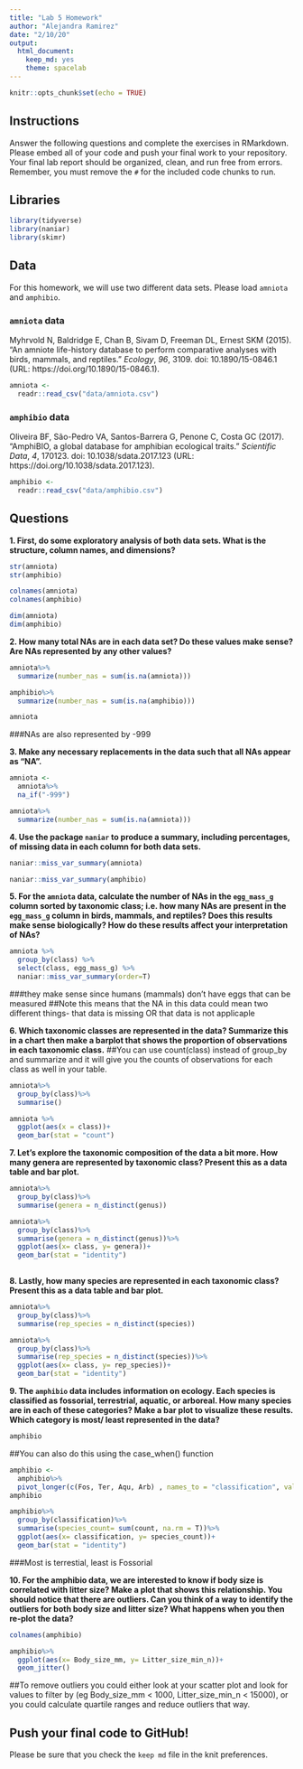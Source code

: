 ```yaml
---
title: "Lab 5 Homework"
author: "Alejandra Ramirez"
date: "2/10/20"
output:
  html_document: 
    keep_md: yes
    theme: spacelab
---
```


```r
knitr::opts_chunk$set(echo = TRUE)
```

## Instructions
Answer the following questions and complete the exercises in RMarkdown. Please embed all of your code and push your final work to your repository. Your final lab report should be organized, clean, and run free from errors. Remember, you must remove the `#` for the included code chunks to run.  

## Libraries
```r
library(tidyverse)
library(naniar)
library(skimr)
```

## Data
For this homework, we will use two different data sets. Please load `amniota` and `amphibio`.  

### `amniota` data
Myhrvold N, Baldridge E, Chan B, Sivam D, Freeman DL, Ernest SKM (2015). “An amniote life-history
database to perform comparative analyses with birds, mammals, and reptiles.” _Ecology_, *96*, 3109.
doi: 10.1890/15-0846.1 (URL: https://doi.org/10.1890/15-0846.1).
```r
amniota <- 
  readr::read_csv("data/amniota.csv")
```

### `amphibio` data
Oliveira BF, São-Pedro VA, Santos-Barrera G, Penone C, Costa GC (2017). “AmphiBIO, a global database
for amphibian ecological traits.” _Scientific Data_, *4*, 170123. doi: 10.1038/sdata.2017.123 (URL:
https://doi.org/10.1038/sdata.2017.123).
```r
amphibio <- 
  readr::read_csv("data/amphibio.csv")
```

## Questions  
**1. First, do some exploratory analysis of both data sets. What is the structure, column names, and dimensions?**  

```r
str(amniota)
str(amphibio)
```

```r
colnames(amniota)
colnames(amphibio)
```

```r
dim(amniota)
dim(amphibio)
```




**2. How many total NAs are in each data set? Do these values make sense? Are NAs represented by any other values?**   

```r
amniota%>%
  summarize(number_nas = sum(is.na(amniota)))
```

```r
amphibio%>%
  summarize(number_nas = sum(is.na(amphibio)))
```

```r
amniota
```

###NAs are also represented by -999 
 
 
**3. Make any necessary replacements in the data such that all NAs appear as "NA".**   

```r
amniota <- 
  amniota%>%
  na_if("-999")
```

```r
amniota%>%
  summarize(number_nas = sum(is.na(amniota)))
```


**4. Use the package `naniar` to produce a summary, including percentages, of missing data in each column for both data sets.**  

```r
naniar::miss_var_summary(amniota)
```

```r
naniar::miss_var_summary(amphibio)
```



**5. For the `amniota` data, calculate the number of NAs in the `egg_mass_g` column sorted by taxonomic class; i.e. how many NAs are present in the `egg_mass_g` column in birds, mammals, and reptiles? Does this results make sense biologically? How do these results affect your interpretation of NAs?**  

```r
amniota %>%
  group_by(class) %>%
  select(class, egg_mass_g) %>% 
  naniar::miss_var_summary(order=T)
```

###they make sense since humans (mammals) don't have eggs that can be measured
##Note this means that the NA in this data could mean two different things- that data is missing OR that data is not applicaple

**6. Which taxonomic classes are represented in the data? Summarize this in a chart then make a barplot that shows the proportion of observations in each taxonomic class.**
##You can use count(class) instead of group_by and summarize and it will give you the counts of observations for each class as well in your table.
```r
amniota%>%
  group_by(class)%>%
  summarise()
```

```r
amniota %>% 
  ggplot(aes(x = class))+
  geom_bar(stat = "count")
```



**7. Let's explore the taxonomic composition of the data a bit more. How many genera are represented by taxonomic class? Present this as a data table and bar plot.**

```r
amniota%>%
  group_by(class)%>%
  summarise(genera = n_distinct(genus))
```

```r
amniota%>%
  group_by(class)%>%
  summarise(genera = n_distinct(genus))%>%
  ggplot(aes(x= class, y= genera))+
  geom_bar(stat = "identity")
  
```


**8. Lastly, how many species are represented in each taxonomic class? Present this as a data table and bar plot.**

```r
amniota%>%
  group_by(class)%>%
  summarise(rep_species = n_distinct(species))
```

```r
amniota%>%
  group_by(class)%>%
  summarise(rep_species = n_distinct(species))%>%
  ggplot(aes(x= class, y= rep_species))+
  geom_bar(stat = "identity")
```


**9. The `amphibio` data includes information on ecology. Each species is classified as fossorial, terrestrial, aquatic, or arboreal. How many species are in each of these categories? Make a bar plot to visualize these results. Which category is most/ least represented in the data?**

```r
amphibio
```

##You can also do this using the case_when() function
```r
amphibio <-
  amphibio%>%
  pivot_longer(c(Fos, Ter, Aqu, Arb) , names_to = "classification", values_to = "count" )
amphibio
```

```r
amphibio%>%
  group_by(classification)%>%
  summarise(species_count= sum(count, na.rm = T))%>%
  ggplot(aes(x= classification, y= species_count))+
  geom_bar(stat = "identity")
```

###Most is terrestial, least is Fossorial


**10. For the amphibio data, we are interested to know if body size is correlated with litter size? Make a plot that shows this relationship. You should notice that there are outliers. Can you think of a way to identify the outliers for both body size and litter size? What happens when you then re-plot the data?**

```r
colnames(amphibio)
```


```r
amphibio%>%
  ggplot(aes(x= Body_size_mm, y= Litter_size_min_n))+
  geom_jitter()
```

##To remove outliers you could either look at your scatter plot and look for values to filter by (eg Body_size_mm < 1000, Litter_size_min_n < 15000), or you could calculate quartile ranges and reduce outliers that way.


## Push your final code to GitHub!
Please be sure that you check the `keep md` file in the knit preferences. 